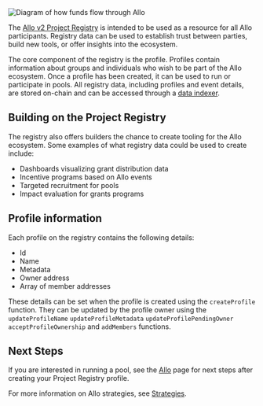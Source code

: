 
<div className="my-10">
    <Image
    src="/Project Registry.png"
    alt="Diagram of how funds flow through Allo"
    width={1000}
    height={500}
    />
</div>

The [Allo v2 Project
Registry](https://github.com/allo-protocol/allo-v2/blob/main/contracts/core/Registry.sol)
is intended to be used as a resource for all Allo participants. Registry data
can be used to establish trust between parties, build new tools, or offer
insights into the ecosystem.

The core component of the registry is the profile. Profiles contain information
about groups and individuals who wish to be part of the Allo ecosystem. Once
a profile has been created, it can be used to run or participate in pools. All
registry data, including profiles and event details, are stored on-chain and can
be accessed through a [data indexer](/overview/indexer).

## Building on the Project Registry

The registry also offers builders the chance to create tooling for the Allo
ecosystem. Some examples of what registry data could be used to create include:

* Dashboards visualizing grant distribution data
* Incentive programs based on Allo events
* Targeted recruitment for pools
* Impact evaluation for grants programs

## Profile information

Each profile on the registry contains the following details:

* Id
* Name
* Metadata
* Owner address
* Array of member addresses

These details can be set when the profile is created using the
`createProfile` function. They can be updated by the profile owner using the
`updateProfileName` `updateProfileMetadata`
`updateProfilePendingOwner` `acceptProfileOwnership`  and
`addMembers` functions.

## Next Steps

If you are interested in running a pool, see the [Allo](/allo) page for next
steps after creating your Project Registry profile.

For more information on Allo strategies, see [Strategies](/strategies).

